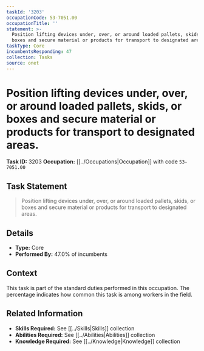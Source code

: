```yaml
---
taskId: '3203'
occupationCode: 53-7051.00
occupationTitle: ''
statement: >-
  Position lifting devices under, over, or around loaded pallets, skids, or
  boxes and secure material or products for transport to designated areas.
taskType: Core
incumbentsResponding: 47
collection: Tasks
source: onet
---
```

# Position lifting devices under, over, or around loaded pallets, skids, or boxes and secure material or products for transport to designated areas.

**Task ID:** 3203
**Occupation:** [[../Occupations|Occupation]] with code `53-7051.00`

## Task Statement

> Position lifting devices under, over, or around loaded pallets, skids, or boxes and secure material or products for transport to designated areas.

## Details

- **Type:** Core
- **Performed By:** 47.0% of incumbents

## Context

This task is part of the standard duties performed in this occupation. The percentage indicates how common this task is among workers in the field.

## Related Information

- **Skills Required:** See [[../Skills|Skills]] collection
- **Abilities Required:** See [[../Abilities|Abilities]] collection
- **Knowledge Required:** See [[../Knowledge|Knowledge]] collection
